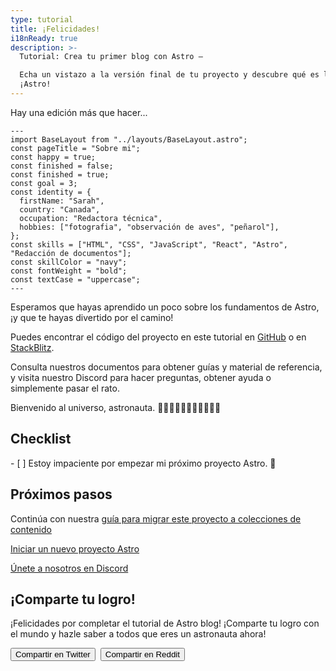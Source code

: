 ```yaml
---
type: tutorial
title: ¡Felicidades!
i18nReady: true
description: >-
  Tutorial: Crea tu primer blog con Astro —

  Echa un vistazo a la versión final de tu proyecto y descubre qué es lo próximo con
  ¡Astro!
---
```



Hay una edición más que hacer...

```astro title="src/pages/about.astro" del={5} ins={6}
---
import BaseLayout from "../layouts/BaseLayout.astro";
const pageTitle = "Sobre mi";
const happy = true;
const finished = false;
const finished = true;
const goal = 3;
const identity = {
  firstName: "Sarah",
  country: "Canada",
  occupation: "Redactora técnica",
  hobbies: ["fotografia", "observación de aves", "peñarol"],
};
const skills = ["HTML", "CSS", "JavaScript", "React", "Astro", "Redacción de documentos"];
const skillColor = "navy";
const fontWeight = "bold";
const textCase = "uppercase";
---
```

Esperamos que hayas aprendido un poco sobre los fundamentos de Astro, ¡y que te hayas divertido por el camino!

Puedes encontrar el código del proyecto en este tutorial en [GitHub](https://github.com/withastro/blog-tutorial-demo/tree/complete) o en
[StackBlitz](https://stackblitz.com/github/withastro/blog-tutorial-demo/tree/complete?file=src/pages/index.astro).

Consulta nuestros documentos para obtener guías y material de referencia, y visita nuestro Discord para hacer preguntas, obtener ayuda o simplemente pasar el rato.

Bienvenido al universo, astronauta. 👩🏼‍🚀👨🏿‍🚀🧑‍🚀👩🏾‍🚀

<Box icon="check-list">

## Checklist

<Checklist>
- [ ] Estoy impaciente por empezar mi próximo proyecto Astro. 🚀
</Checklist>
</Box>

## Próximos pasos

Continúa con nuestra [guía para migrar este proyecto a colecciones de contenido](/es/guides/content-collections/#migrando-desde-el-enrutamiento-basado-en-archivos)

[Iniciar un nuevo proyecto Astro](/es/getting-started/)

[Únete a nosotros en Discord](https://astro.build/chat)

<CompletionConfetti />

## ¡Comparte tu logro!

¡Felicidades por completar el tutorial de Astro blog! ¡Comparte tu logro con el mundo y hazle saber a todos que eres un astronauta ahora!

<div style="display: flex; flex-wrap: wrap; gap: 0.5rem;">
  <Button href='https://twitter.com/intent/tweet?text=¡He%20terminado%20de%20aprender%20como%20construir%20mi%20primer%20blog%20con%20Astro!%20Revísalo%20en%20https://docs.astro.build/%0Avia%20%40astrodotbuild'>
    Compartir en Twitter
  </Button> 
  <Button href='https://www.reddit.com/submit?url=https://docs.astro.build/&title=!He%20terminado%20de%20aprender%20como%20construir%20mi%20primer%20blog%20con%20Astro!'>
    Compartir en Reddit
  </Button>
</div>
